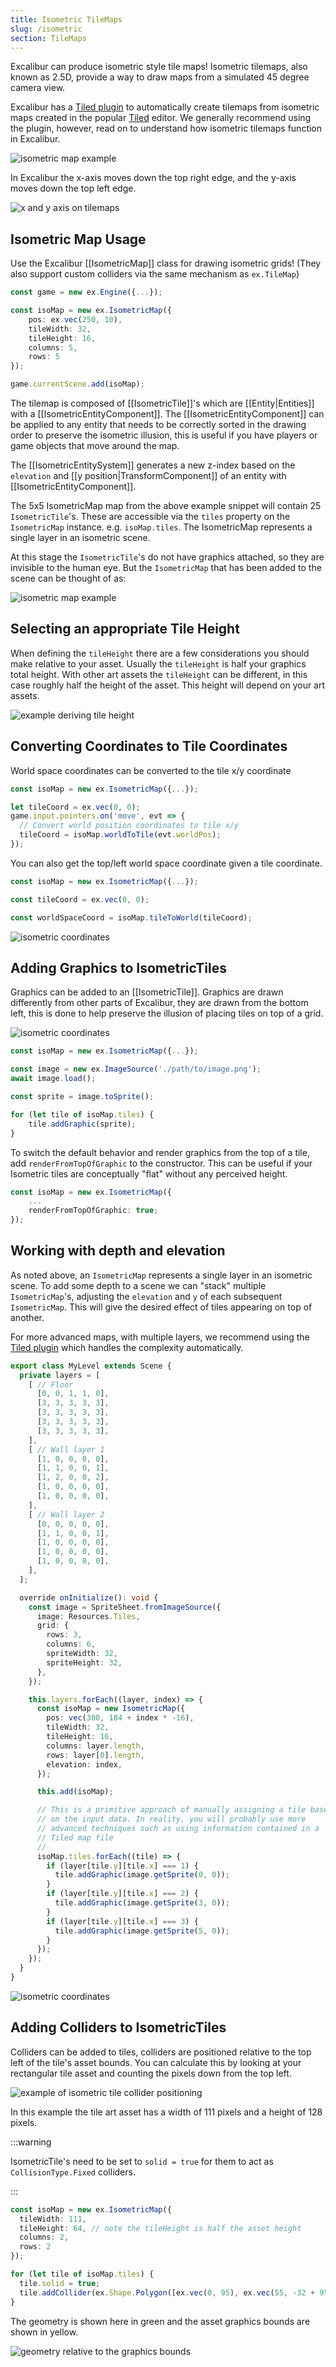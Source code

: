 ```yaml
---
title: Isometric TileMaps
slug: /isometric
section: TileMaps
---
```


Excalibur can produce isometric style tile maps! Isometric tilemaps, also known as 2.5D, provide a way to draw maps from
a simulated 45 degree camera view.

Excalibur has a [Tiled plugin](https://github.com/excaliburjs/excalibur-tiled) to automatically create tilemaps from
isometric maps created in the popular [Tiled](https://www.mapeditor.org/) editor. We generally recommend using the
plugin, however, read on to understand how isometric tilemaps function in Excalibur. 

![isometric map example](isometric-example.png)

In Excalibur the x-axis moves down the top right edge, and the y-axis moves down the top left edge.

![x and y axis on tilemaps](axis.png)

## Isometric Map Usage

Use the Excalibur [[IsometricMap]] class for drawing isometric grids! (They also support custom colliders via the same mechanism as `ex.TileMap`)

```typescript
const game = new ex.Engine({...});

const isoMap = new ex.IsometricMap({
    pos: ex.vec(250, 10),
    tileWidth: 32,
    tileHeight: 16,
    columns: 5,
    rows: 5
});

game.currentScene.add(isoMap);

```

The tilemap is composed of [[IsometricTile]]'s which are [[Entity|Entities]] with a [[IsometricEntityComponent]]. The [[IsometricEntityComponent]] can be applied to any entity that needs to be correctly sorted in the drawing order to preserve the isometric illusion, this is useful if you have players or game objects that move around the map.

The [[IsometricEntitySystem]] generates a new z-index based on the `elevation` and [[y position|TransformComponent]] of an entity with [[IsometricEntityComponent]].

The 5x5 IsometricMap map from the above example snippet will contain 25 `IsometricTile`'s. These are accessible via the `tiles` property on the `IsometricMap` instance. e.g. `isoMap.tiles`. The IsometricMap represents a single layer in an isometric scene. 

At this stage the `IsometricTile`'s do not have graphics attached, so they are invisible to the human eye. But the `IsometricMap` that has been added to the scene can be thought of as:

![isometric map example](isometric-map.png)

## Selecting an appropriate Tile Height

When defining the `tileHeight` there are a few considerations you should make relative to your asset. Usually the `tileHeight` is half your graphics total height. With other art assets the `tileHeight` can be different, in this case roughly half the height of the asset. This height will depend on your art assets.

![example deriving tile height](tileheight.png)

## Converting Coordinates to Tile Coordinates

World space coordinates can be converted to the tile x/y coordinate

```typescript
const isoMap = new ex.IsometricMap({...});

let tileCoord = ex.vec(0, 0);
game.input.pointers.on('move', evt => {
  // Convert world position coordinates to tile x/y
  tileCoord = isoMap.worldToTile(evt.worldPos);
});

```

You can also get the top/left world space coordinate given a tile coordinate.

```typescript
const isoMap = new ex.IsometricMap({...});

const tileCoord = ex.vec(0, 0);

const worldSpaceCoord = isoMap.tileToWorld(tileCoord);
```

![isometric coordinates](isometric-rotation.png)

## Adding Graphics to IsometricTiles

Graphics can be added to an [[IsometricTile]]. Graphics are drawn differently from other parts of Excalibur, they are drawn from the bottom left, this is done to help preserve the illusion of placing tiles on top of a grid.

![isometric coordinates](isometric-map-order.png)

```typescript
const isoMap = new ex.IsometricMap({...});

const image = new ex.ImageSource('./path/to/image.png');
await image.load();

const sprite = image.toSprite();

for (let tile of isoMap.tiles) {
    tile.addGraphic(sprite);
}
```

To switch the default behavior and render graphics from the top of a tile, add `renderFromTopOfGraphic` to the constructor. This can be useful if your Isometric tiles are conceptually "flat" without any perceived height.

```typescript
const isoMap = new ex.IsometricMap({
    ...
    renderFromTopOfGraphic: true;
});
```

## Working with depth and elevation 

As noted above, an `IsometricMap` represents a single layer in an isometric scene. To add some depth to a scene we can "stack" multiple `IsometricMap`'s, adjusting the `elevation` and `y` of each subsequent `IsometricMap`. This will give the desired effect of tiles appearing on top of another. 

For more advanced maps, with multiple layers, we recommend using the [Tiled plugin](https://github.com/excaliburjs/excalibur-tiled) which handles the complexity automatically. 

```typescript
export class MyLevel extends Scene {
  private layers = [
    [ // Floor
      [0, 0, 1, 1, 0],
      [3, 3, 3, 3, 3],
      [3, 3, 3, 3, 3],
      [3, 3, 3, 3, 3],
      [3, 3, 3, 3, 3],
    ],
    [ // Wall layer 1
      [1, 0, 0, 0, 0],
      [1, 1, 0, 0, 1],
      [1, 2, 0, 0, 2],
      [1, 0, 0, 0, 0],
      [1, 0, 0, 0, 0],
    ],
    [ // Wall layer 2
      [0, 0, 0, 0, 0],
      [1, 1, 0, 0, 1],
      [1, 0, 0, 0, 0],
      [1, 0, 0, 0, 0],
      [1, 0, 0, 0, 0],
    ],
  ];

  override onInitialize(): void {
    const image = SpriteSheet.fromImageSource({
      image: Resources.Tiles,
      grid: {
        rows: 3,
        columns: 6,
        spriteWidth: 32,
        spriteHeight: 32,
      },
    });

    this.layers.forEach((layer, index) => {
      const isoMap = new IsometricMap({
        pos: vec(300, 184 + index * -16),
        tileWidth: 32,
        tileHeight: 16,
        columns: layer.length,
        rows: layer[0].length,
        elevation: index,
      });

      this.add(isoMap);

      // This is a primitive approach of manually assigning a tile based
      // on the input data. In reality, you will probably use more 
      // advanced techniques such as using information contained in a 
      // Tiled map file
      //
      isoMap.tiles.forEach((tile) => {
        if (layer[tile.y][tile.x] === 1) {
          tile.addGraphic(image.getSprite(0, 0));
        }
        if (layer[tile.y][tile.x] === 2) {
          tile.addGraphic(image.getSprite(3, 0));
        }
        if (layer[tile.y][tile.x] === 3) {
          tile.addGraphic(image.getSprite(5, 0));
        }
      });
    });
  }
}


```

![isometric coordinates](isometric-map-elevation.png)


## Adding Colliders to IsometricTiles

Colliders can be added to tiles, colliders are positioned relative to the top left of the tile's asset bounds. You can calculate this by looking at your rectangular tile asset and counting the pixels down from the top left.

![example of isometric tile collider positioning](tile-collider.png)

In this example the tile art asset has a width of 111 pixels and a height of 128 pixels.

:::warning

IsometricTile's need to be set to `solid = true` for them to act as `CollisionType.Fixed` colliders.

:::

```typescript
const isoMap = new ex.IsometricMap({
  tileWidth: 111,
  tileHeight: 64, // note the tileHeight is half the asset height
  columns: 2,
  rows: 2
});

for (let tile of isoMap.tiles) {
  tile.solid = true;
  tile.addCollider(ex.Shape.Polygon([ex.vec(0, 95), ex.vec(55, -32 + 95), ex.vec(111, 95), ex.vec(55, 32 + 95)]));
}
```

The geometry is shown here in green and the asset graphics bounds are shown in yellow.

![geometry relative to the graphics bounds](colliders.png)
